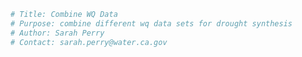```r
# Title: Combine WQ Data
# Purpose: combine different wq data sets for drought synthesis
# Author: Sarah Perry
# Contact: sarah.perry@water.ca.gov
```

```r

```


